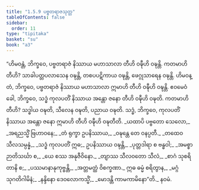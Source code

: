 ```yaml
---
title: "1.5.9 ပဗ္ဗတရာဇသုတ္တ"
tableOfContents: false
sidebar:
  order: 11
type: "tipitaka"
basket: "su"
book: "a3"
---
```



<DynamicBreadcrumb />

<Division number="49" book="a3">

<Paragraph number="292" book="a3">
“ဟိမဝန္တံ, ဘိက္ခဝေ, ပဗ္ဗတရာဇံ နိဿာယ မဟာသာလာ တီဟိ ဝဍ္ဎီဟိ ဝဍ္ဎန္တိ. ကတမာဟိ တီဟိ? သာခါပတ္တပလာသေန ဝဍ္ဎန္တိ, တစပပဋိကာယ ဝဍ္ဎန္တိ, ဖေဂ္ဂုသာရေန ဝဍ္ဎန္တိ. ဟိမဝန္တံ, ဘိက္ခဝေ, ပဗ္ဗတရာဇံ နိဿာယ မဟာသာလာ ဣမာဟိ တီဟိ ဝဍ္ဎီဟိ ဝဍ္ဎန္တိ.
</Paragraph>

<Paragraph number="293" book="a3">
ဧဝမေဝံ ခေါ, ဘိက္ခဝေ, သဒ္ဓံ ကုလပတိံ နိဿာယ အန္တော ဇနော တီဟိ ဝဍ္ဎီဟိ ဝဍ္ဎတိ. ကတမာဟိ တီဟိ? သဒ္ဓါယ ဝဍ္ဎတိ, သီလေန ဝဍ္ဎတိ, ပညာယ ဝဍ္ဎတိ. သဒ္ဓံ, ဘိက္ခဝေ, ကုလပတိံ နိဿာယ အန္တော ဇနော ဣမာဟိ တီဟိ ဝဍ္ဎီဟိ ဝဍ္ဎတီတိ.
</Paragraph>

<Paragraph number="294" type="verses" book="a3">
_ယထာပိ ပဗ္ဗတော သေလော,_  
_အရညသ္မိံ ဗြဟာဝနေ;_  
_တံ ရုက္ခာ ဥပနိဿာယ,_  
_ဝဍ္ဎန္တေ တေ ဝနပ္ပတီ._  

</Paragraph>

<Paragraph number="295" type="verses" book="a3">
_တထေဝ သီလသမ္ပန္နံ,_  
_သဒ္ဓံ ကုလပတိံ ဣဓ;_  
ဥပနိဿာယ ဝဍ္ဎန္တိ,_  
_ပုတ္တဒါရာ စ ဗန္ဓဝါ;_  
_အမစ္စာ ဉာတိသင်္ဃာ စ,_  
_ယေ စဿ အနုဇီဝိနော._  

</Paragraph>

<Paragraph number="296" type="verses" book="a3">
_တျာဿ သီလဝတော သီလံ,_  
_စာဂံ သုစရိတာနိ စ;_  
_ပဿမာနာနုကုဗ္ဗန္တိ,_  
_အတ္တမတ္ထံ ဝိစက္ခဏာ._  

</Paragraph>

<Paragraph number="297" type="verses" book="a3">
ဣဓ ဓမ္မံ စရိတွာန,_  
_မဂ္ဂံ သုဂတိဂါမိနံ;_  
_နန္ဒိနော ဒေဝလောကသ္မိံ,_  
_မောဒန္တိ ကာမကာမိနော”တိ._  


</Paragraph>
</Division>

<Paragraph number="298" type="center" book="a3">
နဝမံ.
</Paragraph>